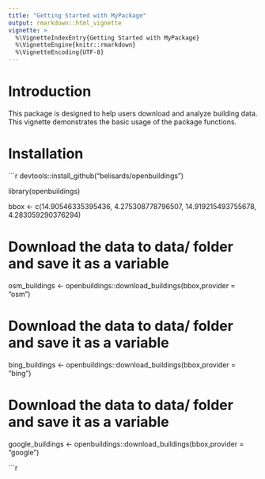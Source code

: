 ```yaml
---
title: "Getting Started with MyPackage"
output: rmarkdown::html_vignette
vignette: >
  %\VignetteIndexEntry{Getting Started with MyPackage}
  %\VignetteEngine{knitr::rmarkdown}
  %\VignetteEncoding{UTF-8}
---
```


# Introduction

This package is designed to help users download and analyze building data. This vignette demonstrates the basic usage of the package functions.

# Installation

```r
devtools::install_github("belisards/openbuildings")

library(openbuildings)

bbox <- c(14.90546335395436, 4.275308778796507, 14.919215493755678, 4.283059290376294)

# Download the data to data/ folder and save it as a variable
osm_buildings <- openbuildings::download_buildings(bbox,provider = "osm")

# Download the data to data/ folder and save it as a variable
bing_buildings <- openbuildings::download_buildings(bbox,provider = "bing")

# Download the data to data/ folder and save it as a variable
google_buildings <- openbuildings::download_buildings(bbox,provider = "google")

```r
